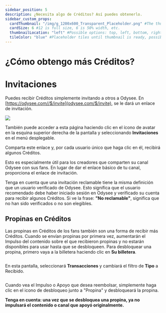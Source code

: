 ---
sidebar_position: 5
description: ¿Necesita algo de Créditos? Así puedes obtenerlo.
sidebar_custom_props:
  cardThumbnail: "/img/g_1200x600_Transparent_Placeholder.png" #The thumbnail on the category card.
  cardSize: 6 #12 is full size, 6 is 50% width, etc.
  thumbnailLocation: "left" #Possible options: top, left, bottom, right, none
  tileColor: "blue" #Placeholder tiles until thumbnail is ready, possible options: blue, cream, darkpurple, lightpurple, mauve, orange, pink, none
---

# ¿Cómo obtengo más Créditos?

# Invitaciones

Puedes recibir Créditos simplemente invitando a otros a Odysee. En [https://odysee.com//$/invite](odysee.com/$/invite), se le dará un enlace de invitación.

![](/img/en/category-monetization3.png)

También puede acceder a esta página haciendo clic en el ícono de avatar en la esquina superior derecha de la pantalla y seleccionando **Invitaciones** en el menú desplegable.

Comparta este enlace y, por cada usuario único que haga clic en él, recibirá algunos Créditos.

Esto es especialmente útil para los creadores que comparten su canal Odysee con sus fans. En lugar de dar el enlace básico de tu canal, proporciona el enlace de invitación.

Tenga en cuenta que una invitación reclamable tiene la misma definición que un usuario verificado de Odysee. Esto significa que el usuario recomendado debe haber iniciado sesión en Odysee y verificado su cuenta para recibir algunos Créditos. Si ve la frase: **"No reclamable"**, significa que no han sido verificados o no son elegibles.

## Propinas en Créditos

Las propinas en Créditos de los fans también son una forma de recibir más Créditos. Cuando se envían propinas por primera vez, aumentarán el Impulso del contenido sobre el que recibieron propinas y no estarán disponibles para usar hasta que se desbloqueen. Para desbloquear una propina, primero vaya a la billetera haciendo clic en **Su billetera**.

<Image img="/img/en/category-wallet1.png"/>

En esta pantalla, seleccionará **Transacciones** y cambiará el filtro de **Tipo** a Recibido.

<Image img="/img/en/odysee-monetization9.png"/>

Cuando vea el Impulso o Apoyo que desea reembolsar, simplemente haga clic en el icono de desbloqueo junto a "Propina" y desbloqueará la propina.

**Tenga en cuenta: una vez que se desbloquea una propina, ya no impulsará el contenido o canal que apoyó originalmente.**
